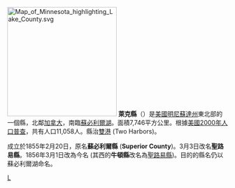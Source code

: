 {{Otheruses|萊克縣|subject=美國明尼蘇達州的一個縣|other=同名的縣}}
[[File:Map_of_Minnesota_highlighting_Lake_County.svg|250px]]
'''萊克縣'''（{{lang-en|Lake County}}）是[[美國|美國]][[明尼蘇達州|明尼蘇達州]]東北部的一個縣，北鄰[[加拿大|加拿大]]，南臨[[蘇必利爾湖|蘇必利爾湖]]。面積7,746平方公里。根據[[美國2000年人口普查|美國2000年人口普查]]，共有人口11,058人。縣治[[雙港_(明尼蘇達州)|雙港]] (Two Harbors)。

成立於1855年2月20日，原名'''蘇必利爾縣''' ('''Superior County''')。3月3日改名'''聖路易縣'''。1856年3月1日改為今名 (其西的'''牛頓縣'''改名為[[聖路易縣_(明尼蘇達州)|聖路易縣]])。目的的縣名仍以蘇必利爾湖命名。
[[Category:明尼苏达州行政区划|L]]